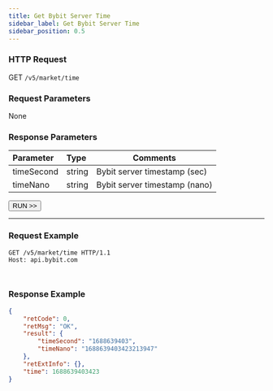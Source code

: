 ```yaml
---
title: Get Bybit Server Time
sidebar_label: Get Bybit Server Time
sidebar_position: 0.5
---
```


### HTTP Request
GET `/v5/market/time`

### Request Parameters
None

### Response Parameters
| Parameter | Type | Comments|
|:----- |:-----|----- |
| timeSecond | string | Bybit server timestamp (sec)  |
| timeNano | string | Bybit server timestamp (nano)  |

<a href="/api-explorer/v5/market/time"><Button>RUN >></Button></a>

---

### Request Example

<Tabs groupId="programming-languages">
<TabItem value="http" label="HTTP">

```http
GET /v5/market/time HTTP/1.1
Host: api.bybit.com
```

</TabItem>
<TabItem value="python" label="Python">

```python

```

</TabItem>
<TabItem value="Node" label="Node.js">

```n4js

```

</TabItem>
</Tabs>

### Response Example

```json
{
    "retCode": 0,
    "retMsg": "OK",
    "result": {
        "timeSecond": "1688639403",
        "timeNano": "1688639403423213947"
    },
    "retExtInfo": {},
    "time": 1688639403423
}
```
